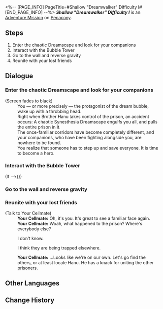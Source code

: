 <%-- [PAGE_INFO]
PageTitle=#Shallow "Dreamwalker" Difficulty I#
[END_PAGE_INFO] --%>
{{Stub|Dialogue.}}
{{Mission Infobox
|id            = 8020221
|title         = 
|image         = <!--Mission Shallow "Dreamwalker" Difficulty I.png-->
|type          = Adventure
|event_name    = 
|chapter       = 
|requirements  = {{subst:void|<!--Unknown: {"Type":"Manual"}-->}}
|summary       = <!--official mission summary from Fate's Atlas-->
|characters    = Trailblazer; Your Cellmate
|startLocation = [[Penacony]] - [[Shallow "Dreamwalker" Difficulty I]]
|world         = Penacony
|area          = Shallow "Dreamwalker" Difficulty I
|prev          = 
|next          = 
|rewards       = 
}}
'''''Shallow "Dreamwalker" Difficulty I''''' is an [[Adventure Mission]] on [[Penacony]].

==Steps==
# Enter the chaotic Dreamscape and look for your companions
# Interact with the Bubble Tower
# Go to the wall and reverse gravity
# Reunite with your lost friends

<!--
==Gameplay Notes==

--><!--
==Trial Character==

-->
==Dialogue==
{{Stub Dialogue}}

===Enter the chaotic Dreamscape and look for your companions{{subst:void|<!--802022101-->}}===
{{Mission Description|type=adventure|location=Shallow "Dreamwalker" Difficulty I|The chaotic Dreamscape has swept away your companions. You have to delve into the dream to reunite with your lost companions.}}
{{Dialogue Start}}
;(Screen fades to black)
:You &mdash; or more precisely &mdash; the protagonist of the dream bubble, wake up with a throbbing head.
:Right when Brother Hanu takes control of the prison, an accident occurs: A chaotic Synesthesia Dreamscape engulfs you all, and pulls the entire prison in it.
:The once-familiar corridors have become completely different, and your companions, who have been fighting alongside you, are nowhere to be found.
:You realize that someone has to step up and save everyone. It is time to become a hero.
{{Dialogue End}}

===Interact with the Bubble Tower{{subst:void|<!--802022104-->}}===
{{Mission Description|type=adventure|location=Shallow "Dreamwalker" Difficulty I|update|It's said that certain types of SoulGlad can reverse gravity in the dream... but it could be that the dream bubble producers needed to package their gameplay with some in-game lore.<br />Anyway, use its power to walk on walls.}}
{{Dialogue Start}}
;(If {{cx}}{{subst:void|<!--{"$type":"RPG.GameCore.ByCheckFloorCustomBool","Name":{"Value":"First_Charger_Interacted"}}-->}})
{{Dialogue End}}

===Go to the wall and reverse gravity{{subst:void|<!--802022105-->}}===
{{Dialogue Start}}
{{Dialogue End}}

===Reunite with your lost friends{{subst:void|<!--802022103-->}}===
{{Mission Description|type=adventure|location=Shallow "Dreamwalker" Difficulty I|update|The chaotic Dreamscape has swept away your companions. You have to delve into the dream to reunite with your lost companions.}}
{{Dialogue Start}}

;(Talk to Your Cellmate)
:'''Your Cellmate:''' Oh, it's you. It's great to see a familiar face again.
:'''Your Cellmate:''' Woah, what happened to the prison? Where's everybody else?
:{{DIcon|Arrow}} I don't know.
:{{DIcon|Arrow}} I think they are being trapped elsewhere.
:'''Your Cellmate:''' ...Looks like we're on our own. Let's go find the others, or at least locate Hanu. He has a knack for uniting the other prisoners.
{{Dialogue End}}

==Other Languages==
{{Other Languages
|en   = Shallow "Dreamwalker" Difficulty I
|zhs  = 浅层「梦客漫步」难度I
|zht  = 淺層「夢客漫步」難度I
|ja   = 表層夢境「ドリームウォーク」難易度I
|ko   = 얕은 층 「꿈꾸는 자의 산책」 난이도 I
|es   = Sonambulismo superficial, dificultad&nbsp;I
|fr   = Surface&nbsp;: «&nbsp;Marche-rêve&nbsp;» difficulté&nbsp;I
|ru   = Верхний мир: Сновидец I
|th   = "ย่างก้าวของคนช่างฝัน" ชั้นตื้น ระดับความยาก I
|vi   = "Khách Mộng Dạo Bước" Tầng Cạn - Độ Khó I
|de   = Seicht „Traumwandler“ Schwierigkeitsgrad I
|id   = "Pejalan Mimpi" yang Dangkal: Tingkat Kesulitan I
|pt   = "Caminhante dos Sonhos" Raso Dificuldade I
}}

==Change History==
{{Change History|2.0}}
